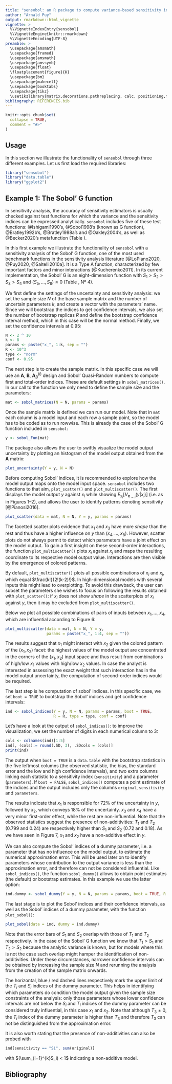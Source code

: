 ```yaml
---
title: "sensobol: an R package to compute variance-based sensitivity indices"
author: "Arnald Puy"
output: rmarkdown::html_vignette
vignette: >
  %\VignetteIndexEntry{sensobol}
  %\VignetteEngine{knitr::rmarkdown}
  %\VignetteEncoding{UTF-8}
preamble: >
  \usepackage{amsmath}
  \usepackage{framed}
  \usepackage{amsmath}
  \usepackage{amssymb}
  \usepackage{float}
  \floatplacement{figure}{H}
  \usepackage{bm}
  \usepackage{makecell}
  \usepackage{booktabs}
  \usepackage{tikz}
  \usetikzlibrary{matrix,decorations.pathreplacing, calc, positioning,fit}
bibliography: REFERENCES.bib
---
```


```r
knitr::opts_chunk$set(
  collapse = TRUE,
  comment = "#>"
)
```

## Usage
In this section we illustrate the functionality of ``sensobol`` through three different examples. Let us first load the required libraries:

```r
library("sensobol")
library("data.table")
library("ggplot2")
```

\begingroup
\renewcommand{\arraystretch}{1.9}
\begin{table}[!ht]
\centering
\begin{tabular}{llll}
\toprule
\code{first} & \code{total} & \code{matrices} & Nº model runs \\
\midrule
\makecell{\code{"saltelli"} \\ \code{"jansen"}} & \makecell{\code{"jansen"}\\ \code{"sobol"} \\ \code{"homma"} \\ \code{"janon"} \\ \code{"glen"}} & \code{c("A", "B", "AB")} & $N(k + 2)$ \\
\midrule
\code{"sobol"} & \code{"saltelli"} & \code{c("A", "B", "BA")} & $N(k + 2)$ \\
\midrule
\code{"azzini"} & \makecell{\code{"jansen"} \\ \code{"sobol"} \\ \code{"homma"} \\ \code{"janon"} \\ \code{"glen"}\\ \code{"azzini"} \\ \code{"saltelli"}} & \code{c("A", "B", "AB", "BA")} & $2N(k + 1)$ \\
\midrule
\makecell{\code{"saltelli"} \\ \code{"jansen"}\\ \code{"sobol"} \\ \code{"azzini"}} & \code{"azzini"} & \code{c("A", "B", "AB", "BA")} & $2N(k + 1)$ \\
\bottomrule
\end{tabular}
\caption{\label{tab:combinations} Available combinations of first and total-order estimators.}
\end{table}
\endgroup

## Example 1: The Sobol' G function
In sensitivity analysis, the accuracy of sensitivity estimators is usually checked against test functions for which the variance and the sensitivity indices can be expressed analytically. `sensobol` includes five of these test functions: @Ishigami1990's, @Sobol1998's (known as G function), @Bratley1992b's, @Bratley1988a's and @Oakley2004's, as well as @Becker2020's metafunction (Table \ref{tab:test_functions}).

In this first example we illustrate the functionality of `sensobol` with a sensitivity analysis of the Sobol' G function, one of the most used benchmark functions in the sensitivity analysis literature [@LoPiano2020, @Puy2020, @Saltelli2010a]. It is a Type A function, characterized by few important factors and minor interactions [@Kucherenko2011]. In its current implementation, the Sobol' G is an eight-dimension function with $S_1>S_2>S_3>S_4$ and $(S_5,...,S_8)\approx0$ (Table \ref{tab:test_functions}, Nº 4). 

We first define the settings of the uncertainty and sensitivity analysis: we set the sample size $N$ of the base sample matrix and the number of uncertain parameters $k$, and create a vector with the parameters' name. Since we will bootstrap the indices to get confidence intervals, we also set the number of bootstrap replicas $R$ and define the bootstrap confidence interval method, which in this case will be the normal method. Finally, we set the confidence intervals at 0.95:

```r
N <- 2 ^ 10
k <- 8
params <- paste("x_", 1:k, sep = "")
R <- 10^3
type <- "norm"
conf <- 0.95
```

The next step is to create the sample matrix. In this specific case we will use an $\mathbf{A}$, $\mathbf{B}$, $\mathbf{A}_B^{(i)}$ design and Sobol' Quasi-Random numbers to compute first and total-order indices. These are default settings in `sobol_matrices()`. In our call to the function we only need to define the sample size and the parameters:

```r
mat <- sobol_matrices(N = N, params = params)
```

Once the sample matrix is defined we can run our model. Note that in `mat` each column is a model input and each row a sample point, so the model has to be coded as to run rowwise. This is already the case of the Sobol' G function included in `sensobol`:

```r
y <- sobol_Fun(mat)
```

The package also allows the user to swiftly visualize the model output uncertainty by plotting an histogram of the model output obtained from the $\mathbf{A}$ matrix:

```r
plot_uncertainty(Y = y, N = N) 
```

Before computing Sobol' indices, it is recommended to explore how the model output maps onto the model input space. `sensobol` includes two functions to that aim, `plot_scatter()` and `plot_multiscatter()`. The first displays the model output $y$ against $x_i$ while showing $E_{x_i} \left [ V_{\mathbf{x}_{\sim i}}(y | x_i) \right]$ (i.e. as in Figures 1--2), and allows the user to identify patterns denoting sensitivity [@Pianosi2016].

```r
plot_scatter(data = mat, N = N, Y = y, params = params)
```

The facetted scatter plots evidence that $x_1$ and $x_3$ have more *shape* than the rest and thus have a higher influence on $y$ than $(x_4,...,x_8)$. However, scatter plots do not always permit to detect which parameters have a joint effect on the model output. To gain a first insight on these second-order interactions, the function `plot_multiscatter()` plots $x_i$ against $x_j$ and maps the resulting coordinate to its respective model output value. Interactions are then visible by the emergence of colored patterns.

By default, `plot_multiscatter()` plots all possible combinations of $x_i$ and $x_j$, which equal $\frac{k!}{2!(k-2)!}$. In high-dimensional models with several inputs this might lead to overplotting. To avoid this drawback, the user can subset the parameters she wishes to focus on following the results obtained with `plot_scatter()`: if $x_i$ does not show *shape* in the scatterplots of $x_i$ against $y$, then it may be excluded from `plot_multiscatter()`.

Below we plot all possible combinations of pairs of inputs between $x_1,...,x_4$, which are influential according to Figure 6:

```r
plot_multiscatter(data = mat, N = N, Y = y, 
                  params = paste("x_", 1:4, sep = ""))
```

The results suggest that $x_1$ might interact with $x_2$ given the colored pattern of the $(x_1, x_2)$ facet: the highest values of the model output are concentrated in the corners of the ($x_1,x_2$) input space and thus result from combinations of high/low $x_1$ values with high/low $x_2$ values. In case the analyst is interested in assessing the exact weight that such interaction has in the model output uncertainty, the computation of second-order indices would be required.

The last step is he computation of sobol' indices. In this specific case, we set `boot = TRUE` to bootstrap the Sobol' indices and get confidence intervals:

```r
ind <- sobol_indices(Y = y, N = N, params = params, boot = TRUE, 
                     R = R, type = type, conf = conf)
```

Let's have a look at the output of `sobol_indices()`: to improve the visualization, we set the number of digits in each numerical column to 3:

```r
cols <- colnames(ind)[1:5]
ind[, (cols):= round(.SD, 3), .SDcols = (cols)]
print(ind)
```
 
The output when `boot = TRUE` is a `data.table` with the bootstrap statistics in the five leftmost columns (the observed statistic, the bias, the standard error and the low and high confidence intervals), and two extra columns linking each statistic to a sensitivity index (`sensitivity`) and a parameter (`parameters`). If `boot = FALSE`, `sobol_indices()` computes a point estimate of the indices and the output includes only the columns `original`, `sensitivity` and `parameters`. 

The results indicate that $x_1$ is responsible for 72\% of the uncertainty in $y$, followed by $x_2$, which conveys 18\% of the uncertainty. $x_3$ and $x_4$ have a very minor first-order effect, while the rest are non-influential. Note that the observed statistics suggest the presence of non-additivities: $T_1$ and $T_2$ (0.799 and 0.24) are respectively higher than $S_1$ and $S_2$ (0.72 and 0.18). As we have seen in Figure 7, $x_1$ and $x_2$ have a non-additive effect in $y$.

We can also compute the Sobol' indices of a dummy parameter, i.e. a parameter that has no influence on the model output, to estimate the numerical approximation error. This will be used later on to identify parameters whose contribution to the output variance is less than the approximation error, and therefore can not be considered influential. Like `sobol_indices()`, the function `sobol_dummy()` allows to obtain point estimates (the default) or bootstrap estimates. In this example we use the latter option:

```r
ind.dummy <- sobol_dummy(Y = y, N = N, params = params, boot = TRUE, R = R)
```

The last stage is to plot the Sobol' indices and their confidence intervals, as well as the Sobol' indices of a dummy parameter, with the function `plot_sobol()`:

```r
plot_sobol(data = ind, dummy = ind.dummy)
```

Note that the error bars of $S_1$ and $S_2$ overlap with those of $T_1$ and $T_2$ respectively. In the case of the Sobol' G function we know that $T_1>S_1$ and $T_2>S_2$ because the analytic variance is known, but for models where this is not the case such overlap might hamper the identification of non-additivities. Under these circumstances, narrower confidence intervals can be obtained by increasing the sample size $N$ and rerunning the analysis from the creation of the sample matrix onwards.

The horizontal, blue / red dashed lines respectively mark the upper limit of the $T_i$ and $S_i$ indices of the dummy parameter. This helps in identifying which parameters do condition the model output given the sample size constraints of the analysis: only those parameters whose lower confidence intervals are not below the $S_i$ and $T_i$ indices of the dummy parameter can be considered truly influential, in this case $x_1$ and $x_2$. Note that although $T_3\ne0$, the $T_i$ index of the dummy parameter is higher than $T_3$ and therefore $T_3$ can not be distinguished from the approximation error.

It is also worth stating that the presence of non-additivities can also be probed with

```r
ind[sensitivity == "Si", sum(original)]
```

with $(\sum_{i=1}^{k}S_i) < 1$ indicating a non-additive model.

## Bibliography
